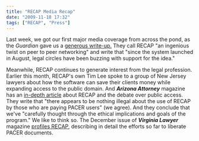 ```yaml
---
title: "RECAP Media Recap"
date: "2009-11-18 17:32"
tags: ["RECAP", "Press"]
---
```


Last week, we got our first major media coverage from across the pond,
as the *Guardian* gave us a [generous
write-up.](http://www.guardian.co.uk/technology/2009/nov/11/recap-us-courtrooms)
They call RECAP "an ingenious twist on peer to peer networking" and
write that "since the system launched in August, legal circles have been
buzzing with support for the idea."

Meanwhile, RECAP continues to generate interest from the legal
profession. Earlier this month, RECAP's own Tim Lee spoke to a group of
New Jersey lawyers about how the software can save their clients money
while expanding access to the public domain. And ***Arizona Attorney***
magazine has an [in-depth
article](http://www.azattorneymag-digital.com/azattorneymag/200911/?pg=5#pg27)
about RECAP and the debate over public access. They write that "there
appears to be nothing illegal about the use of RECAP by those who are
paying PACER users" (we agree). And they conclude that we've "carefully
thought through the ethical implications and goals of the program." We
like to think so. The December issue of ***Virginia Lawyer*** magazine
[profiles
RECAP](http://www.vsb.org/docs/valawyermagazine/vl1209_tech.pdf),
describing in detail the efforts so far to liberate PACER documents.

